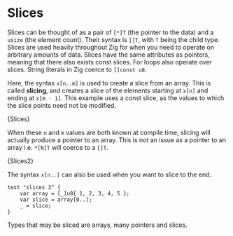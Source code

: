 

# Slices

Slices can be thought of as a pair of `[*]T` (the pointer to the data) and a
`usize` (the element count). Their syntax is `[]T`, with `T` being the child
type. Slices are used heavily throughout Zig for when you need to operate on
arbitrary amounts of data. Slices have the same attributes as pointers, meaning
that there also exists const slices. For loops also operate over slices. String
literals in Zig coerce to `[]const u8`.

Here, the syntax `x[n..m]` is used to create a slice from an array. This is
called **slicing**, and creates a slice of the elements starting at `x[n]` and
ending at `x[m - 1]`. This example uses a const slice, as the values to which
the slice points need not be modified.

<CodeBlock language="zig">{Slices}</CodeBlock>

When these `n` and `m` values are both known at compile time, slicing will
actually produce a pointer to an array. This is not an issue as a pointer to an
array i.e. `*[N]T` will coerce to a `[]T`.

<CodeBlock language="zig">{Slices2}</CodeBlock>

The syntax `x[n..]` can also be used when you want to slice to the end.

```zig
test "slices 3" {
    var array = [_]u8{ 1, 2, 3, 4, 5 };
    var slice = array[0..];
    _ = slice;
}
```

Types that may be sliced are arrays, many pointers and slices.

